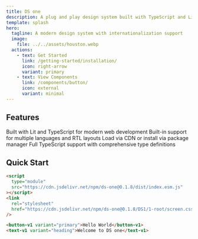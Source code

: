 ```yaml
---
title: DS one
description: A plug and play design system built with TypeScript and Lit
template: splash
hero:
  tagline: A modern design system with internationalization support
  image:
    file: ../../assets/houston.webp
  actions:
    - text: Get Started
      link: /getting-started/installation/
      icon: right-arrow
      variant: primary
    - text: View Components
      link: /components/button/
      icon: external
      variant: minimal
---
```



## Features

<CardGrid stagger>
  <Card title="Web Components" icon="puzzle">
    Built with Lit and TypeScript for modern web development
  </Card>
  <Card title="Internationalization" icon="translate">
    Built-in support for multiple languages and RTL layouts
  </Card>
  <Card title="CDN Ready" icon="rocket">
    Load via CDN or install via package manager
  </Card>
  <Card title="TypeScript" icon="seti:typescript">
    Full TypeScript support with comprehensive type definitions
  </Card>
</CardGrid>

## Quick Start

```html
<script
  type="module"
  src="https://cdn.jsdelivr.net/npm/ds-one@0.1.8/dist/index.esm.js"
></script>
<link
  rel="stylesheet"
  href="https://cdn.jsdelivr.net/npm/ds-one@0.1.8/DS1/1-root/screen.css"
/>

<button-v1 variant="primary">Hello World</button-v1>
<text-v1 variant="heading">Welcome to DS one</text-v1>
```
